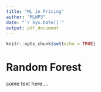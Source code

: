 ```yaml
---
title: "ML in Pricing"
author: "MLWP3"
date: "`r Sys.Date()`"
output: pdf_document
---
```


```r
knitr::opts_chunk$set(echo = TRUE)
```

# Random Forest

some text here....